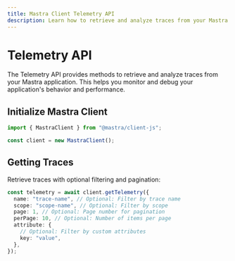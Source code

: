 ```yaml
---
title: Mastra Client Telemetry API
description: Learn how to retrieve and analyze traces from your Mastra application for monitoring and debugging using the client-js SDK.
---
```


# Telemetry API

The Telemetry API provides methods to retrieve and analyze traces from your Mastra application. This helps you monitor and debug your application's behavior and performance.

## Initialize Mastra Client

```typescript
import { MastraClient } from "@mastra/client-js";

const client = new MastraClient();
```

## Getting Traces

Retrieve traces with optional filtering and pagination:

```typescript
const telemetry = await client.getTelemetry({
  name: "trace-name", // Optional: Filter by trace name
  scope: "scope-name", // Optional: Filter by scope
  page: 1, // Optional: Page number for pagination
  perPage: 10, // Optional: Number of items per page
  attribute: {
    // Optional: Filter by custom attributes
    key: "value",
  },
});
```

